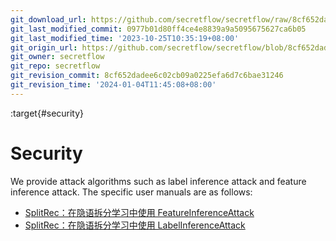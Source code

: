 ```yaml
---
git_download_url: https://github.com/secretflow/secretflow/raw/8cf652dadee6c02cb09a0225efa6d7c6bae31246/docs/user_guide/federated_learning/vertical_federated_learning/SplitRec/security/index.rst
git_last_modified_commit: 0977b01d80ff4ce4e8839a9a5095675627ca6b05
git_last_modified_time: '2023-10-25T10:35:19+08:00'
git_origin_url: https://github.com/secretflow/secretflow/blob/8cf652dadee6c02cb09a0225efa6d7c6bae31246/docs/user_guide/federated_learning/vertical_federated_learning/SplitRec/security/index.rst
git_owner: secretflow
git_repo: secretflow
git_revision_commit: 8cf652dadee6c02cb09a0225efa6d7c6bae31246
git_revision_time: '2024-01-04T11:45:08+08:00'
---
```


:target{#security}

# Security

We provide attack algorithms such as label inference attack and feature inference attack. The specific user manuals are as follows:

<TableOfContents>


  - [SplitRec：在隐语拆分学习中使用 FeatureInferenceAttack](feature_inference_attack.mdx)
  - [SplitRec：在隐语拆分学习中使用 LabelInferenceAttack](label_inference_attack.mdx)
</TableOfContents>
